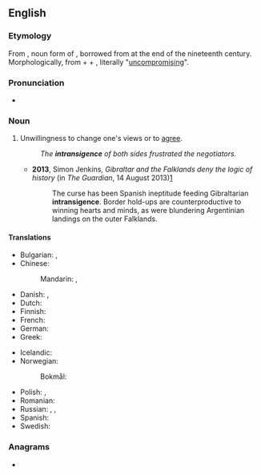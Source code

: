 ==English==

===Etymology===
From {{bor|en|fr|intransigeance}}, noun form of {{m|fr|intransigeant}}, borrowed from {{der|en|es|intransigente}} at the end of the nineteenth century. Morphologically, from {{m|fr|in-}} + {{m|fr|transiger}} + {{m|fr|-ant}}, literally "[[uncompromising]]".

===Pronunciation===
* {{IPA|en|/ɪnˈtɹæn.sɪ.d͡ʒəns/}}

===Noun===
{{en-noun|~}}

# Unwillingness to change one's views or to [[agree]].
#: ''The '''intransigence''' of both sides frustrated the negotiators.''
#* '''2013''', Simon Jenkins, ''Gibraltar and the Falklands deny the logic of history'' (in ''The Guardian'', 14 August 2013)[http://www.theguardian.com/commentisfree/2013/aug/14/gibraltar-falklands-deny-logic-history]
#*: The curse has been Spanish ineptitude feeding Gibraltarian '''intransigence'''. Border hold-ups are counterproductive to winning hearts and minds, as were blundering Argentinian landings on the outer Falklands.

====Translations====
{{trans-top|intransigence}}
* Bulgarian: {{t+|bg|непримиримост|f}}, {{t|bg|безкомпромисност|f}}
* Chinese:
*: Mandarin: {{t|cmn|不妥協|sc=Hani}}, {{t|cmn|不妥协|tr=bùtuǒxié|sc=Hani}}
* Danish: {{t+|da|kompromisløshed|c}}, {{t+|da|umedgørlighed|c}}
* Dutch: {{t+|nl|onverzettelijkheid|f}}
* Finnish: {{t+|fi|myöntymättömyys}}
* French: {{t+|fr|intransigeance|f}}
* German: {{t|de|Unnachgiebigkeit|f}}
* Greek: {{t+|el|αδιαλλαξία|f}}
{{trans-mid}}
* Icelandic: {{t|is|þrjóska|f}}
* Norwegian:
*: Bokmål: {{t|nb|umedgjørlighet|m|f}}
* Polish: {{t|pl|nieprzejednanie|n}}, {{t+|pl|nieustępliwość|f}}
* Romanian: {{t+|ro|intransigență|f}}
* Russian: {{t+|ru|непримири́мость|f}}, {{t+|ru|непрекло́нность|f}}, {{t+|ru|бескомпроми́ссность}}
* Spanish: {{t+|es|intransigencia|f}}
* Swedish: {{t+|sv|omedgörlighet|c}}
{{trans-bottom}}

===Anagrams===
* {{anagrams|en|a=aceegiinnnrst|antiscreening}}